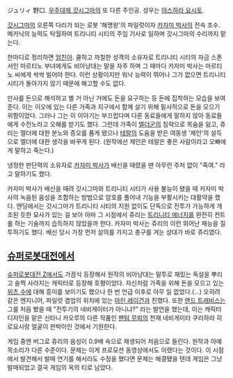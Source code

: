 ジュリィ 野口. [[우주대제 갓시그마]]의 또 다른 주인공. 성우는 [[야스하라 요시토]].

[[갓시그마]]의 오른쪽 다리가 되는 로봇 '해명왕'의 파일럿이자 [[카자미 박사]]의 전속 조수.
메카닉의 능력도 탁월하여 트리니티 시티의 주임 기사로 일하며 갓시그마의 수리까지 맡는다.

한마디로 정리하면 [[엄친아]]. 쿨하고 까칠한 성격의 소유자로 트리니티 시티의 자금 스폰서인 마르티노 부녀에게도 비아냥대는 말을 자주 하며 그 때마다 카자미 박사는 마르티노 씨에게 싹싹 빌어야 한다. 이런 상황이지만 워낙 능력이 뛰어나 그가 없으면 트리니티 시티가 돌아가지 않기 때문에 해고할 수도 없다.

만사를 돈으로 해석하고 별 거 아닌 거에도 돈을 요구하는 등 돈에 집착하는 모습을 보여준다. 이는 이오에 있는 다른 가족과 지구에서 함께 살기 위해 필사적으로 돈을 모으기 위함이었다. 그러나 그는 이 이야기는 부끄럽다며 다른 동료들에게 말하지 않아 동료들에게 수전노라고 오해를 받기도 했다. 그런데 가족이 [[엘더군]]의 침략으로 목숨을 잃고, 쥬리는 엘더에 대한 분노와 증오를 품게 됐으나 [[테랄]]의 도움을 받은 여동생 '제인'의 설득으로 엘더에 대한 생각을 바꾸게 된다. (원작에선 제인은 테랄은 좋은 사람이라고 오빠에게 말하고 죽는다.)

냉정한 판단력의 소유자로 [[카자미 박사]]가 배신을 때렸을 땐 아무런 주저 없이 "죽여." 라고 말하기도 했다. 

카자미 박사가 배신을 때려 갓시그마와 트리니티 시티가 사용 불능이 됐을 때 카자미 박사의 녹음된 음성을 조합하는 방법으로 암호를 풀어내 기능을 부활시키는 대활약을 했다. 엔딩에서는 갓시그마가 트리니티 시티의 지원 없이도 단독으로 전투가 가능하게 개조된 듯한 묘사가 있는 걸 보아 아마 그 시점에서 쥬리는 [[트리니티 에너지]]를 완전히 컨트롤 하는 기술까지 습득하지 않았을까 한다. 카자미 박사는 쥬리의 이런 뛰어난 재능을 질투하기도 했다. 배신 당시 가장 먼저 살의를 가지고 총구를 겨눈 상대가 바로 쥬리였다.

== [[슈퍼로봇대전]]에서 ==

[[슈퍼로봇대전 Z]]에서도 가끔식 등장해서 원작의 비아냥대는 말투로 재밌는 독설을 뿌리고 슬쩍 사라지는 캐릭터로 등장해 호평이었다. 자신처럼 가족을 위해 돈을 모으고 있는 [[위츠 수]]에 대해 흥미를 보이기도 했으나 한 번 언급 이후로 아무 일 없었다.(…) 오히려 같은 엔지니어, 파일럿 겸업의 위치에 있는 [[마린 레이건]]과 친했다. 또한 [[랜드 트래비스]]는 그를 처음 봤을 때 "전투기의 네비게이터가 아니냐?" 라는 발언을 했는데, 이는 캐릭터 디자인을 맡은 신타니 카오루의 다른 작품인 [[팬텀 무뢰]]의 천재 네비게이터 쿠리하라 히로요시랑 얼굴이 판박이인 것에서 기원한다.

게임 중엔 버그로 쥬리의 음성이 0.9배 속으로 재생되어 저음으로 들린다. 원작과 아예 목소리가 다른 수준이다. 문제는 이게 프로모션 동영상에서도 이랬다는 것이다. 이 시점에서 발견해서 발매 연기를 해서라도 수정을 했다면 문제는 해결됐을 텐데 게임은 그냥 발매되었고 결국 게임의 옥의 티로 남았다.
